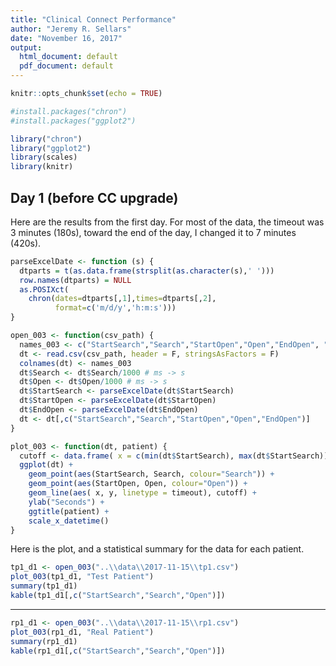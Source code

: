 ```yaml
---
title: "Clinical Connect Performance"
author: "Jeremy R. Sellars"
date: "November 16, 2017"
output:
  html_document: default
  pdf_document: default
---
```


```r
knitr::opts_chunk$set(echo = TRUE)

#install.packages("chron")
#install.packages("ggplot2")

library("chron")
library("ggplot2")
library(scales)
library(knitr)
```

## Day 1 (before CC upgrade)

Here are the results from the first day.  For most of the data, the timeout was 3 minutes (180s), toward the end of the day, I changed it to 7 minutes (420s).

```r


parseExcelDate <- function (s) {
  dtparts = t(as.data.frame(strsplit(as.character(s),' ')))
  row.names(dtparts) = NULL
  as.POSIXct(
    chron(dates=dtparts[,1],times=dtparts[,2],
          format=c('m/d/y','h:m:s')))
}

open_003 <- function(csv_path) {
  names_003 <- c("StartSearch","Search","StartOpen","Open","EndOpen", "screenshot", "Blank")
  dt <- read.csv(csv_path, header = F, stringsAsFactors = F)
  colnames(dt) <- names_003
  dt$Search <- dt$Search/1000 # ms -> s
  dt$Open <- dt$Open/1000 # ms -> s
  dt$StartSearch <- parseExcelDate(dt$StartSearch)
  dt$StartOpen <- parseExcelDate(dt$StartOpen)
  dt$EndOpen <- parseExcelDate(dt$EndOpen)
  dt <- dt[,c("StartSearch","Search","StartOpen","Open","EndOpen")]
}

plot_003 <- function(dt, patient) {
  cutoff <- data.frame( x = c(min(dt$StartSearch), max(dt$StartSearch)), y = 180, timeout = factor(180) )
  ggplot(dt) +
    geom_point(aes(StartSearch, Search, colour="Search")) +
    geom_point(aes(StartOpen, Open, colour="Open")) +
    geom_line(aes( x, y, linetype = timeout), cutoff) + 
    ylab("Seconds") +
    ggtitle(patient) +
    scale_x_datetime()
}
```

Here is the plot, and a statistical summary for the data for each patient.

```r

tp1_d1 <- open_003("..\\data\\2017-11-15\\tp1.csv")
plot_003(tp1_d1, "Test Patient")
summary(tp1_d1)
kable(tp1_d1[,c("StartSearch","Search","Open")])
```

-------------

```r

rp1_d1 <- open_003("..\\data\\2017-11-15\\rp1.csv")
plot_003(rp1_d1, "Real Patient")
summary(rp1_d1)
kable(rp1_d1[,c("StartSearch","Search","Open")])

```
